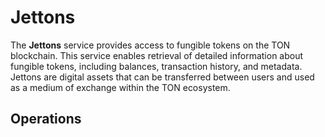 

# Jettons<SwaggerLink tag={SWAGGER_TAGS.JETTONS} />

The **Jettons** service provides access to fungible tokens on the TON blockchain. This service enables retrieval of detailed information about fungible tokens, including balances, transaction history, and metadata. Jettons are digital assets that can be transferred between users and used as a medium of exchange within the TON ecosystem.

## Operations

<SchemaLoader tag={SWAGGER_TAGS.JETTONS} />
